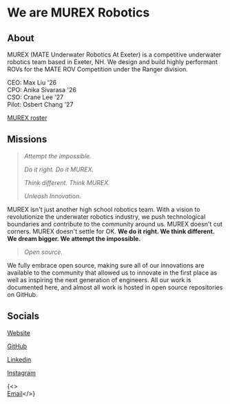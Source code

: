 # We are MUREX Robotics

## About

MUREX (MATE Underwater Robotics At Exeter) is a competitive underwater robotics team based in Exeter, NH. We design and build highly performant ROVs for the MATE ROV Competition under the Ranger division.

CEO: Max Liu '26<br/>
CPO: Anika Sivarasa '26<br/>
CSO: Crane Lee '27<br/>
Pilot: Osbert Chang '27


[MUREX roster](https://www.murexrobotics.com/ourteam)

## Missions

> _Attempt the impossible._
>
> _Do it right. Do it MUREX._
>
> _Think different. Think MUREX._
>
> _Unleash Innovation._

MUREX isn't just another high school robotics team. With a vision to revolutionize the underwater robotics industry, we push technological boundaries and contribute to the community around us. MUREX doesn't cut corners. MUREX doesn't settle for OK. **We do it right. We think different. We dream bigger. We attempt the impossible.**

> _Open source._

We fully embrace open source, making sure all of our innovations are available to the community that allowed us to innovate in the first place as well as inspiring the next generation of engineers. All our work is documented here, and almost all work is hosted in open source repositories on GitHub.

## Socials

[Website](https://www.murexrobotics.com)

[GitHub](https://github.com/murexrobotics)

[Linkedin](https://www.linkedin.com/company/murex-robotics/)

[Instagram](https://www.instagram.com/murexrobotics/)

{<><br/><a href="mailto:murex@murexrobotics.com">Email</a></>}
